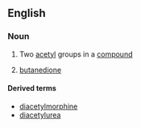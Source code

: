 ==English==

===Noun===
{{en-noun|-}}

# {{context|organic chemistry|in combination|lang=en}} Two [[acetyl]] groups in a [[compound]]
# {{context|organic compound|lang=en}} [[butanedione]]

====Derived terms====
*[[diacetylmorphine]]
*[[diacetylurea]]